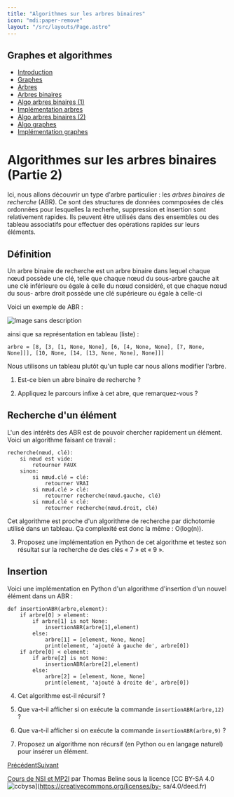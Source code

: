 ```yaml
---
title: "Algorithmes sur les arbres binaires"
icon: "mdi:paper-remove"
layout: "/src/layouts/Page.astro"
---
```

 
## Graphes et algorithmes

  - [Introduction](.)
  - [Graphes](graphes)
  - [Arbres](arbres)
  - [Arbres binaires](arbres-binaires)
  - [Algo arbres binaires (1)](algo-arbres-binaires-1)
  - [Implémentation arbres](implementation-arbres)
  - [Algo arbres binaires (2)](algo-arbres-binaires-2)
  - [Algo graphes](algo-graphes)
  - [Implémentation graphes](implementation-graphes)

# Algorithmes sur les arbres binaires (Partie 2)

Ici, nous allons découvrir un type d'arbre particulier : les _arbres binaires
de recherche_ (ABR). Ce sont des structures de données commposées de clés
ordonnées pour lesquelles la recherhe, suppression et insertion sont
relativement rapides. Ils peuvent être utilisés dans des ensembles ou des
tableau associatifs pour effectuer des opérations rapides sur leurs éléments.

## Définition

Un arbre binaire de recherche est un arbre binaire dans lequel chaque nœud
possède une clé, telle que chaque nœud du sous-arbre gauche ait une clé
inférieure ou égale à celle du nœud considéré, et que chaque nœud du sous-
arbre droit possède une clé supérieure ou égale à celle-ci

Voici un exemple de ABR :

![Image sans description](/cours/arbre-recherche.svg)

ainsi que sa représentation en tableau (liste) :

    
    
    arbre = [8, [3, [1, None, None], [6, [4, None, None], [7, None, None]]], [10, None, [14, [13, None, None], None]]]

Nous utilisons un tableau plutôt qu'un tuple car nous allons modifier l'arbre.

1. Est-ce bien un abre binaire de recherche ?

2. Appliquez le parcours infixe à cet abre, que remarquez-vous ?

## Recherche d'un élément

L'un des intérêts des ABR est de pouvoir chercher rapidement un élément. Voici
un algorithme faisant ce travail :

    
    
    recherche(nœud, clé):
        si nœud est vide:
            retourner FAUX
        sinon:
            si nœud.clé = clé:
                retourner VRAI
            si nœud.clé > clé:
                retourner recherche(nœud.gauche, clé)
            si nœud.clé < clé:
                retourner recherche(nœud.droit, clé)

Cet algorithme est proche d'un algorithme de recherche par dichotomie utilisé
dans un tableau. Ça complexité est donc la même : O(log(n)).

3. Proposez une implémentation en Python de cet algorithme et testez son
résultat sur la recherche de des clés « 7 » et « 9 ».

## Insertion

Voici une implémentation en Python d'un algorithme d'insertion d'un nouvel
élément dans un ABR :

    
    
    def insertionABR(arbre,element):
        if arbre[0] > element:
            if arbre[1] is not None:
                insertionABR(arbre[1],element)
            else:
                arbre[1] = [element, None, None]
                print(element, 'ajouté à gauche de', arbre[0])
        if arbre[0] < element:
            if arbre[2] is not None:
                insertionABR(arbre[2],element)
            else:
                arbre[2] = [element, None, None]
                print(element, 'ajouté à droite de', arbre[0])

4. Cet algorithme est-il récursif ?

5. Que va-t-il afficher si on exécute la commande `insertionABR(arbre,12)`
?

6. Que va-t-il afficher si on exécute la commande `insertionABR(arbre,9)`
?

7. Proposez un algorithme non récursif (en Python ou en langage naturel)
pour insérer un élément.

[Précédent](implementation-arbres)[Suivant](algo-graphes)

[Cours de NSI et MP2I](https://kxs.fr/cours/) par Thomas Beline sous la
licence [CC BY-SA 4.0
![ccbysa](//cours/ccbysa.svg)](https://creativecommons.org/licenses/by-
sa/4.0/deed.fr)

